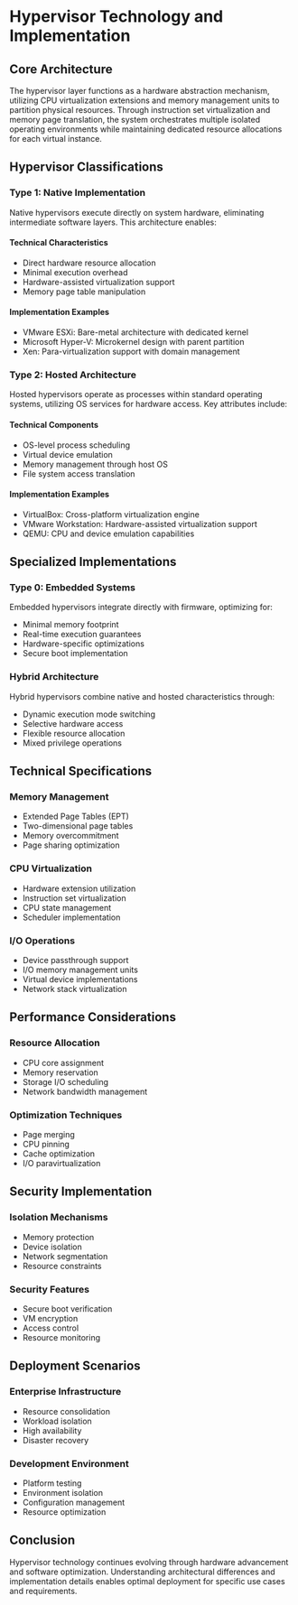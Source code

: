 # Hypervisor Technology and Implementation

## Core Architecture

The hypervisor layer functions as a hardware abstraction mechanism, utilizing CPU virtualization extensions and memory management units to partition physical resources. Through instruction set virtualization and memory page translation, the system orchestrates multiple isolated operating environments while maintaining dedicated resource allocations for each virtual instance.

## Hypervisor Classifications

### Type 1: Native Implementation

Native hypervisors execute directly on system hardware, eliminating intermediate software layers. This architecture enables:

#### Technical Characteristics

* Direct hardware resource allocation
* Minimal execution overhead
* Hardware-assisted virtualization support
* Memory page table manipulation

#### Implementation Examples

* VMware ESXi: Bare-metal architecture with dedicated kernel
* Microsoft Hyper-V: Microkernel design with parent partition
* Xen: Para-virtualization support with domain management

### Type 2: Hosted Architecture

Hosted hypervisors operate as processes within standard operating systems, utilizing OS services for hardware access. Key attributes include:

#### Technical Components

* OS-level process scheduling
* Virtual device emulation
* Memory management through host OS
* File system access translation

#### Implementation Examples

* VirtualBox: Cross-platform virtualization engine
* VMware Workstation: Hardware-assisted virtualization support
* QEMU: CPU and device emulation capabilities

## Specialized Implementations

### Type 0: Embedded Systems

Embedded hypervisors integrate directly with firmware, optimizing for:

* Minimal memory footprint
* Real-time execution guarantees
* Hardware-specific optimizations
* Secure boot implementation

### Hybrid Architecture

Hybrid hypervisors combine native and hosted characteristics through:

* Dynamic execution mode switching
* Selective hardware access
* Flexible resource allocation
* Mixed privilege operations

## Technical Specifications

### Memory Management

* Extended Page Tables (EPT)
* Two-dimensional page tables
* Memory overcommitment
* Page sharing optimization

### CPU Virtualization

* Hardware extension utilization
* Instruction set virtualization
* CPU state management
* Scheduler implementation

### I/O Operations

* Device passthrough support
* I/O memory management units
* Virtual device implementations
* Network stack virtualization

## Performance Considerations

### Resource Allocation

* CPU core assignment
* Memory reservation
* Storage I/O scheduling
* Network bandwidth management

### Optimization Techniques

* Page merging
* CPU pinning
* Cache optimization
* I/O paravirtualization

## Security Implementation

### Isolation Mechanisms

* Memory protection
* Device isolation
* Network segmentation
* Resource constraints

### Security Features

* Secure boot verification
* VM encryption
* Access control
* Resource monitoring

## Deployment Scenarios

### Enterprise Infrastructure

* Resource consolidation
* Workload isolation
* High availability
* Disaster recovery

### Development Environment

* Platform testing
* Environment isolation
* Configuration management
* Resource optimization

## Conclusion

Hypervisor technology continues evolving through hardware advancement and software optimization. Understanding architectural differences and implementation details enables optimal deployment for specific use cases and requirements.